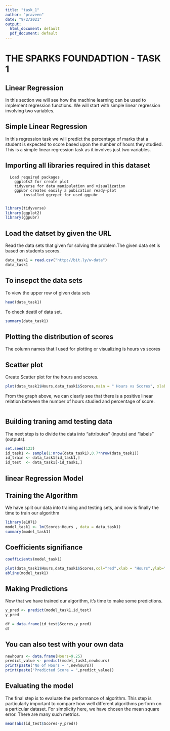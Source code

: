 ---
title: "task_1"
author: "praveen"
date: "9/2/2021"
output:
  html_document: default
  pdf_document: default
---

# THE SPARKS FOUNDADTION - TASK 1

## Linear Regression

  In this section we will see how the machine learning can be used to implement regression functions. We will start with simple linear regression involving two variables.

## Simple Linear Regression

  In this regression task we will predict the percentage of marks that a student is expected to score based upon the number of hours they studied. This is a simple linear regression task as it involves just two variables.


## Importing all libraries required in this dataset

      Load required packages
        ggplots2 for create plot
        tidyverse for data manipulation and visualization
        ggpubr creates easily a pubication ready-plot
            installed ggrepet for used ggpubr
            
```{r,warning=FALSE,message=FALSE}
library(tidyverse)
library(ggplot2)
library(ggpubr)
```

## Load the datset by given the URL
  Read the data sets that given for solving the problem.The given data set is based on students scores.
  
```{r}
data_task1 = read.csv("http://bit.ly/w-data")
data_task1
```

## To insepct the data sets

  To view the upper row of given data sets
  
```{r}
head(data_task1)
```

To check deatil of data set.

```{r}
summary(data_task1)
```

## Plotting the distribution of scores

  The column names that I used for plotting or visualizing is hours vs scores
  
## Scatter plot
  Create Scatter plot for the hours and scores.

```{r}
plot(data_task1$Hours,data_task1$Scores,main = " Hours vs Scores", xlab = "Hours", ylab = "Scores" , pch=19)
```

From the graph above, we can clearly see that there is a positive linear relation between the number of hours studied and percentage of score.


```{r}

```



## Building traning amd testing data

The next step is to divide the data into "attributes" (inputs) and "labels" (outputs).

```{r}
set.seed(123)
id_task1 <- sample(1:nrow(data_task1),0.7*nrow(data_task1))
id_train <- data_task1[id_task1,]
id_test  <- data_task1[-id_task1,]

```


## linear Regression Model

## Training the Algorithm
We have split our data into training and testing sets, and now is finally the time to train our algorithm

```{r}
library(e1071)
model_task1 <- lm(Scores~Hours , data = data_task1)
summary(model_task1)
```


## Coefficients signifiance

```{r}
coefficients(model_task1)
```



```{r}
plot(data_task1$Hours,data_task1$Scores,col="red",xlab = "Hours",ylab="Scores",main= "Scores Vs Hours")
abline(model_task1)
```


## Making Predictions

Now that we have trained our algorithm, it's time to make some predictions.

```{r}
y_pred <- predict(model_task1,id_test)
y_pred
```

```{r}
df = data.frame(id_test$Scores,y_pred)
df
```

## You can also test with your own data

```{r}
newhours <- data.frame(Hours=9.25)
predict_value <- predict(model_task1,newhours)
print(paste("No of Hours = ",newhours))
print(paste("Predicted Score = ",predict_value))
```


## Evaluating the model

The final step is to evaluate the performance of algorithm. This step is particularly important to compare how well different algorithms perform on a particular dataset. For simplicity here, we have chosen the mean square error. There are many such metrics.

```{r}
mean(abs(id_test$Scores-y_pred))
```





